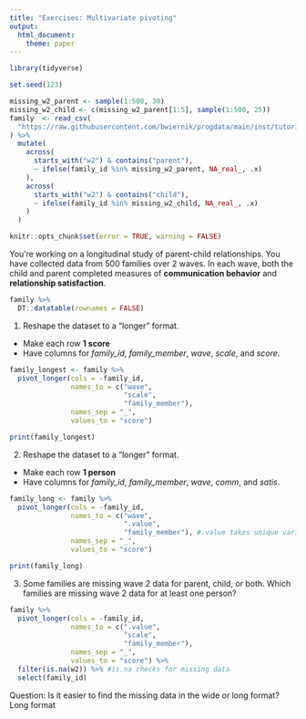 ```yaml
---
title: "Exercises: Multivariate pivoting"
output: 
  html_document:
    theme: paper
---
```


```r
library(tidyverse)

set.seed(123)

missing_w2_parent <- sample(1:500, 30)
missing_w2_child <- c(missing_w2_parent[1:5], sample(1:500, 25))
family  <- read_csv(
  "https://raw.githubusercontent.com/bwiernik/progdata/main/inst/tutorials/data/family_data.csv"
) %>% 
  mutate(
    across(
      starts_with("w2") & contains("parent"),
      ~ ifelse(family_id %in% missing_w2_parent, NA_real_, .x)
    ),
    across(
      starts_with("w2") & contains("child"),
      ~ ifelse(family_id %in% missing_w2_child, NA_real_, .x)
    )
  )
```

<!---The following chunk allows errors when knitting--->

```r
knitr::opts_chunk$set(error = TRUE, warning = FALSE)
```

You're working on a longitudinal study of parent-child relationships.
You have collected data from 500 families over 2 waves.
In each wave, both the child and parent completed measures of **communication behavior** and **relationship satisfaction**. 

```r
family %>% 
  DT::datatable(rownames = FALSE)
```

1. Reshape the dataset to a "longer" format.

  - Make each row **1 score**
  - Have columns for *family_id*, *family_member*, *wave*, *scale*, and *score*.

```r
family_longest <- family %>% 
  pivot_longer(cols = -family_id,
               names_to = c("wave",
                            "scale",
                            "family_member"),
               names_sep = "_",
               values_to = "score")

print(family_longest)
```

2. Reshape the dataset to a "longer" format.

  - Make each row **1 person**
  - Have columns for *family_id*, *family_member*, *wave*, *comm*, and *satis*.

```r
family_long <- family %>% 
  pivot_longer(cols = -family_id,
               names_to = c("wave",
                            ".value",
                            "family_member"), #.value takes unique variables and creates new columns for them
               names_sep = "_",
               values_to = "score")

print(family_long)
```

3. Some families are missing wave 2 data for parent, child, or both. 
   Which families are missing wave 2 data for at least one person?

```r
family %>% 
  pivot_longer(cols = -family_id,
               names_to = c(".value",
                            "scale",
                            "family_member"),
               names_sep = "_",
               values_to = "score") %>%
  filter(is.na(w2)) %>% #is.na checks for missing data
  select(family_id) 

```

Question: Is it easier to find the missing data in the wide or long format?
Long format